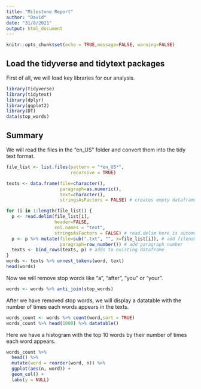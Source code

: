 ```yaml
---
title: "Milestone Report"
author: "David"
date: "31/8/2021"
output: html_document
---
```


```r
knitr::opts_chunk$set(echo = TRUE,message=FALSE, warning=FALSE)
```

## Load the tidyverse and tidytext packages
First of all, we will load key libraries for our analysis.

```r
library(tidyverse)
library(tidytext)
library(dplyr)
library(ggplot2)
library(DT)
data(stop_words)
```

## Summary

We will read the files in the "en_US" folder and convert them into the tidy text format.

```r
file_list <- list.files(pattern = "*en_US*",
                        recursive = TRUE)

texts <- data.frame(file=character(),
                    paragraph=as.numeric(),
                    text=character(),
                    stringsAsFactors = FALSE) # creates empty dataframe

for (i in 1:length(file_list)) {
  p <- read.delim(file_list[i],
                  header=FALSE,
                  col.names = "text",
                  stringsAsFactors = FALSE) # read.delim here is automatically splitting by paragraph
  p <- p %>% mutate(file=sub(".txt", "", x=file_list[i]), # add filename as label
                    paragraph=row_number()) # add paragraph number
  texts <- bind_rows(texts, p) # adds to existing dataframe
}
words <- texts %>% unnest_tokens(word, text)
head(words)
```

Now we will remove stop words like "a", "after", "you" or "your". 

```r
words <- words %>% anti_join(stop_words)
```

After we have removed stop words, we will display a datatable with the number of times each words appears in the texts.

```r
words_count <- words %>% count(word,sort = TRUE)
words_count %>% head(1000) %>% datatable()
```

Here we have a histogram with the top 10 words by their number of times each word appears.

```r
words_count %>% 
  head() %>% 
  mutate(word = reorder(word, n)) %>%
  ggplot(aes(n, word)) +
  geom_col() +
  labs(y = NULL)
```



